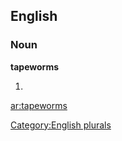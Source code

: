 ==English==

===Noun===
'''tapeworms'''

# {{plural of|[[tapeworm]]}}

[[Category:English plurals]]

[[ar:tapeworms]]